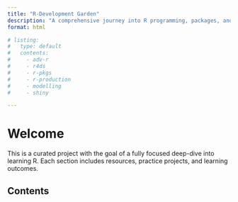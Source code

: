 ```yaml
---
title: "R-Development Garden"
description: "A comprehensive journey into R programming, packages, and production-ready applications"
format: html

# listing: 
#   type: default
#   contents:
#     - adv-r
#     - r4ds
#     - r-pkgs
#     - r-production
#     - modelling
#     - shiny

---
```


# Welcome

This is a curated project with the goal of a fully focused deep-dive
into learning R. Each section includes resources, practice projects, and learning outcomes.

## Contents